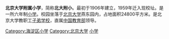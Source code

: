 {{coord|39.993839|116.312892|display=title}}
{{unreferenced|time=2019-02-01T10:57:59+00:00}}
'''北京大学附属小学'''，简称'''北大附小'''。最初于1906年建立，1959年迁入现校址。是一所六年制[[小学|小学]]。校园坐落于[[北京大学|北京大学]]燕东园内，占地面积24800平方米。是北京大学教职工[[子弟学校|子弟学校]]，直属[[中华人民共和国教育部|中国教育部]]领导。

[[Category:海淀区小学|Category:海淀区小学]]
[[Category:北京大学|Category:北京大学]]
[[Category:中华人民共和国高等院校的附属学校|小学]]
{{Beijing-stub}}
{{中国教育小作品}}